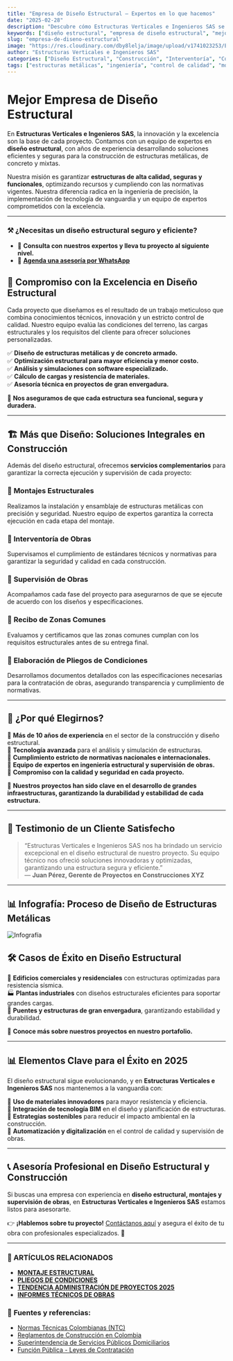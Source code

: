 ```yaml
---
title: "Empresa de Diseño Estructural – Expertos en lo que hacemos"
date: "2025-02-28"
description: "Descubre cómo Estructuras Verticales e Ingenieros SAS se ha consolidado como líder en diseño estructural, garantizando calidad, seguridad e innovación en cada proyecto."
keywords: ["diseño estructural", "empresa de diseño estructural", "mejor empresa de diseño estructural", "estructuras metálicas", "montajes estructurales", "supervisión de obras", "interventoría de obras", "ingeniería estructural", "pliegos de condiciones"]
slug: "empresa-de-diseno-estructural"
image: "https://res.cloudinary.com/dby8lelja/image/upload/v1741023253/Estructuras%20Verticales%20e%20Ingenieros%20SAS/Imagenes%20Blog/Dise%C3%B1o_Estructural_ode4kt.webp"
author: "Estructuras Verticales e Ingenieros SAS"
categories: ["Diseño Estructural", "Construcción", "Interventoría", "Consultoría de Obras"]
tags: ["estructuras metálicas", "ingeniería", "control de calidad", "montajes estructurales", "supervisión de obras", "interventoría técnica", "pliegos de condiciones"]
---
```


# Mejor Empresa de Diseño Estructural 

En **Estructuras Verticales e Ingenieros SAS**, la innovación y la excelencia son la base de cada proyecto. Contamos con un equipo de expertos en **diseño estructural**, con años de experiencia desarrollando soluciones eficientes y seguras para la construcción de estructuras metálicas, de concreto y mixtas.

Nuestra misión es garantizar **estructuras de alta calidad, seguras y funcionales**, optimizando recursos y cumpliendo con las normativas vigentes. Nuestra diferencia radica en la ingeniería de precisión, la implementación de tecnología de vanguardia y un equipo de expertos comprometidos con la excelencia.

---

### ⚒️ ¿Necesitas un diseño estructural seguro y eficiente?  
- 🔹 **Consulta con nuestros expertos y lleva tu proyecto al siguiente nivel.** 
- 📆 [**Agenda una asesoría por WhatsApp**](https://wa.me/573132581599?text=Hola%2C%20quiero%20una%20asesoría%20sobre%20diseño%20estructural)  



## 🚀 **Compromiso con la Excelencia en Diseño Estructural**

Cada proyecto que diseñamos es el resultado de un trabajo meticuloso que combina conocimientos técnicos, innovación y un estricto control de calidad. Nuestro equipo evalúa las condiciones del terreno, las cargas estructurales y los requisitos del cliente para ofrecer soluciones personalizadas.

✅ **Diseño de estructuras metálicas y de concreto armado.**  
✅ **Optimización estructural para mayor eficiencia y menor costo.**  
✅ **Análisis y simulaciones con software especializado.**  
✅ **Cálculo de cargas y resistencia de materiales.**  
✅ **Asesoría técnica en proyectos de gran envergadura.**  

📌 **Nos aseguramos de que cada estructura sea funcional, segura y duradera.**

---

## 🏗 **Más que Diseño: Soluciones Integrales en Construcción**

Además del diseño estructural, ofrecemos **servicios complementarios** para garantizar la correcta ejecución y supervisión de cada proyecto:

### 🔹 **Montajes Estructurales**  
Realizamos la instalación y ensamblaje de estructuras metálicas con precisión y seguridad. Nuestro equipo de expertos garantiza la correcta ejecución en cada etapa del montaje.

### 🔹 **Interventoría de Obras**  
Supervisamos el cumplimiento de estándares técnicos y normativas para garantizar la seguridad y calidad en cada construcción.

### 🔹 **Supervisión de Obras**  
Acompañamos cada fase del proyecto para asegurarnos de que se ejecute de acuerdo con los diseños y especificaciones.

### 🔹 **Recibo de Zonas Comunes**  
Evaluamos y certificamos que las zonas comunes cumplan con los requisitos estructurales antes de su entrega final.

### 🔹 **Elaboración de Pliegos de Condiciones**  
Desarrollamos documentos detallados con las especificaciones necesarias para la contratación de obras, asegurando transparencia y cumplimiento de normativas.

---

## 🎯 **¿Por qué Elegirnos?**  

🔹 **Más de 10 años de experiencia** en el sector de la construcción y diseño estructural.  
🔹 **Tecnología avanzada** para el análisis y simulación de estructuras.  
🔹 **Cumplimiento estricto de normativas nacionales e internacionales.**  
🔹 **Equipo de expertos en ingeniería estructural y supervisión de obras.**  
🔹 **Compromiso con la calidad y seguridad en cada proyecto.**  

📌 **Nuestros proyectos han sido clave en el desarrollo de grandes infraestructuras, garantizando la durabilidad y estabilidad de cada estructura.**  

---

## 💬 **Testimonio de un Cliente Satisfecho**

> “Estructuras Verticales e Ingenieros SAS nos ha brindado un servicio excepcional en el diseño estructural de nuestro proyecto. Su equipo técnico nos ofreció soluciones innovadoras y optimizadas, garantizando una estructura segura y eficiente.”  
> — **Juan Pérez, Gerente de Proyectos en Construcciones XYZ**

---

## 📊 Infografía: Proceso de Diseño de Estructuras Metálicas

![Infografía](https://res.cloudinary.com/dby8lelja/image/upload/v1741023422/Estructuras%20Verticales%20e%20Ingenieros%20SAS/Imagenes%20Blog/dise%C3%B1o_estructural_infografia_tt3ekn.webp)


## 🛠 **Casos de Éxito en Diseño Estructural**

🚧 **Edificios comerciales y residenciales** con estructuras optimizadas para resistencia sísmica.  
🏭 **Plantas industriales** con diseños estructurales eficientes para soportar grandes cargas.  
🌉 **Puentes y estructuras de gran envergadura**, garantizando estabilidad y durabilidad.  

📌 **Conoce más sobre nuestros proyectos en nuestro portafolio.**

---

## 📊 **Elementos Clave para el Éxito en 2025**

El diseño estructural sigue evolucionando, y en **Estructuras Verticales e Ingenieros SAS** nos mantenemos a la vanguardia con:

🔹 **Uso de materiales innovadores** para mayor resistencia y eficiencia.  
🔹 **Integración de tecnología BIM** en el diseño y planificación de estructuras.  
🔹 **Estrategias sostenibles** para reducir el impacto ambiental en la construcción.  
🔹 **Automatización y digitalización** en el control de calidad y supervisión de obras.  

---

## 📞 **Asesoría Profesional en Diseño Estructural y Construcción**

Si buscas una empresa con experiencia en **diseño estructural, montajes y supervisión de obras**, en **Estructuras Verticales e Ingenieros SAS** estamos listos para asesorarte.  

👉 **¡Hablemos sobre tu proyecto!** [Contáctanos aquí](https://www.estructurasverticales.com/) y asegura el éxito de tu obra con profesionales especializados. 🚀  


---

### 📌 ARTÍCULOS RELACIONADOS  

- **[MONTAJE ESTRUCTURAL](https://www.estructurasverticales.com/blog/montaje-estructural-construccion)**  
- **[PLIEGOS DE CONDICIONES](https://www.estructurasverticales.com/blog/elaboracion-pliegos-condiciones)**  
- **[TENDENCIA ADMINISTRACIÓN DE PROYECTOS 2025](https://www.estructurasverticales.com/blog/administracion-proyectos-construccion)**  
- **[INFORMES TÉCNICOS DE OBRAS](https://www.estructurasverticales.com/blog/informes-tecnicos-obras)**  



### 🔗 **Fuentes y referencias:**  

- [Normas Técnicas Colombianas (NTC)](https://www.icontec.org/)  
- [Reglamentos de Construcción en Colombia](https://www.minvivienda.gov.co/)  
- [Superintendencia de Servicios Públicos Domiciliarios](https://www.superservicios.gov.co/)  
- [Función Pública - Leyes de Contratación](https://www.funcionpublica.gov.co/)  
